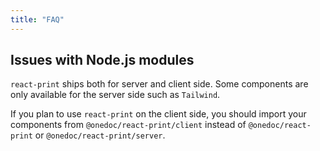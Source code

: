 ```yaml
---
title: "FAQ"
---
```


## Issues with Node.js modules

`react-print` ships both for server and client side. Some components are only available for the server side such as `Tailwind`.

If you plan to use `react-print` on the client side, you should import your components from `@onedoc/react-print/client` instead of `@onedoc/react-print` or `@onedoc/react-print/server`.
